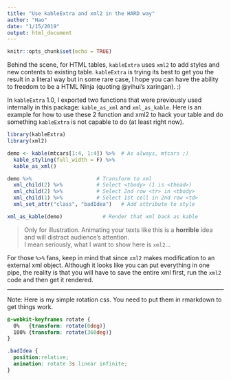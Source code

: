 ```yaml
---
title: "Use kableExtra and xml2 in the HARD way"
author: "Hao"
date: "1/15/2019"
output: html_document
---
```


```r
knitr::opts_chunk$set(echo = TRUE)
```

Behind the scene, for HTML tables, `kableExtra` uses `xml2` to add styles and new contents to existing table. `kableExtra` is trying its best to get you the result in a literal way but in some rare case, I hope you can have the ability to freedom to be a HTML Ninja (quoting @yihui's xaringan). :) 

In `kableExtra` 1.0, I exported two functions that were previously used internally in this package: `kable_as_xml` and `xml_as_kable`. Here is an example for how to use these 2 function and xml2 to hack your table and do something `kableExtra` is not capable to do (at least right now).

<style>
@-webkit-keyframes rotate {
  0%   {transform: rotate(0deg)}
  100% {transform: rotate(360deg)}
}

.badIdea {
  position:relative;
  animation: rotate 3s linear infinite;
}
</style>

```r
library(kableExtra)
library(xml2)

demo <- kable(mtcars[1:4, 1:4]) %>%  # As always, mtcars ;)
  kable_styling(full_width = F) %>%
  kable_as_xml() 

demo %>%                     # Transform to xml
  xml_child(2) %>%           # Select <tbody> (1 is <thead>)
  xml_child(2) %>%           # Select 2nd row <tr> in <tbody>
  xml_child(1) %>%           # Select 1st cell in 2nd row <td>
  xml_set_attr("class", "badIdea")   # Add attribute to style

xml_as_kable(demo)             # Render that xml back as kable
```

> Only for illustration. Animating your texts like this is a **horrible** idea and will distract audience's attention.  
> I mean seriously, what I want to show here is `xml2`...


For those `%>%` fans, keep in mind that since `xml2` makes modification to an external xml object. Although it looks like you can put everything in one pipe, the reality is that you will have to save the entire xml first, run the `xml2` code and then get it rendered. 

***

Note:
Here is my simple rotation css. You need to put them in rmarkdown to get things work. 
```css
@-webkit-keyframes rotate {
  0%   {transform: rotate(0deg)}
  100% {transform: rotate(360deg)}
}

.badIdea {
  position:relative;
  animation: rotate 3s linear infinite;
}
```
